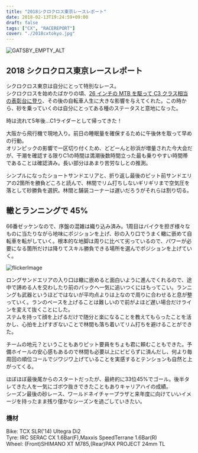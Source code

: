 ---
title: "2018シクロクロス東京レースレポート"
date: 2018-02-13T19:24:59+09:00
draft: false
tags: ["CX", "RACEREPORT"]
cover: "./2018cxtokyo.jpg"
---

![GATSBY_EMPTY_ALT](./2018cxtokyo.jpg)

## 2018 シクロクロス東京レースレポート

シクロクロス東京は自分にとって特別なレース。\
シクロクロスを始めたばかりの頃、[26 インチの MTB を駆って C3 クラス相当の表彰台に登り](https://www.cyclowired.jp/image/node/101217)、その後の自転車人生に大きな影響を与えてくれた。この時から、砂を乗っていくのは自分にとってある種のステータスと意地になった。

時は流れて5年後…C1ライダーとして帰ってきた！

大阪から飛行機で現地入り。前日の睡眠量を確保するために午後休を取って早めの行動。\
オリンピックの影響で一区切り付くため、どどーんと砂浜が増量された今大会だが、干潮を確認する限りC1の時間は満潮後数時間立った最も乗りやすい時間帯であることは確認済み。長い部分はあまり苦労なしとの推測。

シンプルになったショートサンドエリアと、折り返し最後のピット前サンドエリアの2箇所を勝負どころと読んで、林間でリム打ちしないギリギリまで空気圧を落として砂勝負を選択。林間と舗装コーナーは遅いだろうがそれらは割り切る。

## 轍とランニングで 45%

66番ゼッケンなので、序盤の混雑は織り込み済み。1周目はバイクを担ぎ様々なものに当たりながら地味にポジションを上げ、砂の入り口でうまく轍に嵌めて自転車を転がしていく。根本的な地脚は周りに比べて劣っているので、パワーが必要になる箇所だけは降りてスキル勝負できる場所を選んでポジションを上げていく。

![flickerImage](https://farm5.staticflickr.com/4766/40197453141_706cb9fc6a_c.jpg)

ロングサンドエリアの入り口は轍に嵌めると面白いように進んでくれるので、途中で諦める人を交わしたり前のパックへ一気に追いつくにはもってこい。ランニングも武器というほどではないが平均点よりは上なので周りに合わせると息が整っていく。ランのペースを上げることは難しいので前がよほど遅い場合だけラインを変えて抜くことにした。\
ステムを持って顔を上げるだけで随分と楽になることを教えてもらったことを活かし、心拍を上げすぎないことで林間も落ち着いてリム打ちを避けることができた。

チームの地元？ということもありピット要員をちょも君に頼むこともできた。予備ホイールの安心感もあるので林間も必要以上にビビらずに済んだし、何より毎周回の順位コールでジワジワ上げていることを実感するとテンションも自然と上がってくる。

ほぼほぼ最後尾からのスタートだったが、最終的に33位45%でゴール。後半タレてきた人を一気にゴボウ抜きできたこともありキャリアハイの成績。\
シーズン最後の砂レース、ワールドネイチャープラザと来年度に向けていいイメージを持ったまま残り僅かなシーズンを過ごしていきたい。

### 機材

Bike: TCX SLR('14) Ultegra Di2\
Tyre: IRC SERAC CX 1.6Bar(F),Maxxis SpeedTerrane 1.6Bar(R)\
Wheel: (Front)SHIMANO XT M785,(Rear)PAX PROJECT 24mm TL
